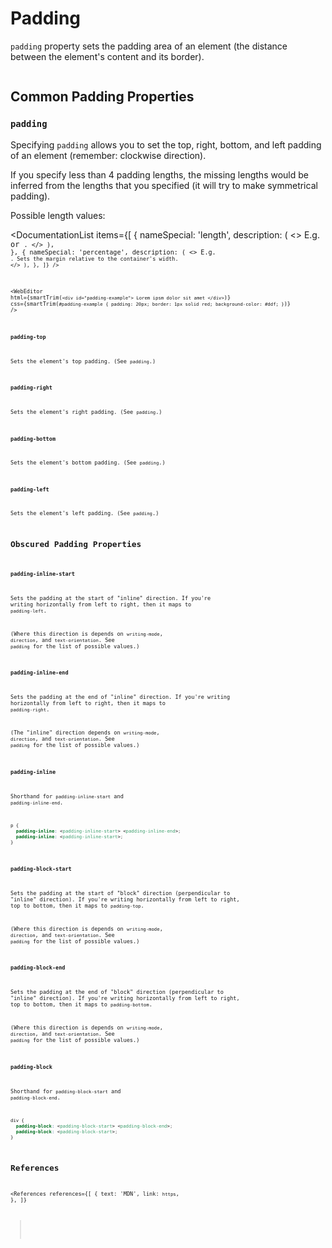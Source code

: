 
<MetadataConfigurer title="Margin" dateCreated="2021-03-08" />

# Padding

`padding` property sets the padding area of an element (the distance between the element's content and its border).

<Image path="/res/web/css/box-model.png" caption="Illustration of CSS Box model" />

## Common Padding Properties

### `padding`

Specifying `padding` allows you to set the top, right, bottom, and left padding of an element (remember: clockwise direction).

If you specify less than 4 padding lengths, the missing lengths would be inferred from the lengths that you specified (it will try to make symmetrical padding).

Possible length values:

<DocumentationList
  items={[
    {
      nameSpecial: 'length',
      description: (
        <>
          E.g. <Code str="10px" /> or <Code str="2em" />.
        </>
      ),
    },
    {
      nameSpecial: 'percentage',
      description: (
        <>
          E.g. <Code str="10%" />. Sets the margin relative to the container's width.
        </>
      ),
    },
  ]}
/>

<WebEditor
  html={smartTrim(`
    <div id="padding-example">
      Lorem ipsm dolor sit amet
    </div>
  `)}
  css={smartTrim(`
    #padding-example {
      padding: 20px;
      border: 1px solid red;
      background-color: #ddf;
    }
`)}
/>

### `padding-top`

Sets the element's top padding. (See `padding`.)

### `padding-right`

Sets the element's right padding. (See `padding`.)

### `padding-bottom`

Sets the element's bottom padding. (See `padding`.)

### `padding-left`

Sets the element's left padding. (See `padding`.)

## Obscured Padding Properties

### `padding-inline-start`

Sets the padding at the start of "inline" direction. If you're writing horizontally from left to right, then it maps to `padding-left`.

(Where this direction is depends on `writing-mode`, `direction`, and `text-orientation`. See `padding` for the list of possible values.)

### `padding-inline-end`

Sets the padding at the end of "inline" direction. If you're writing horizontally from left to right, then it maps to `padding-right`.

(The "inline" direction depends on `writing-mode`, `direction`, and `text-orientation`. See `padding` for the list of possible values.)

### `padding-inline`

Shorthand for `padding-inline-start` and `padding-inline-end`.

```css
p {
  padding-inline: <padding-inline-start> <padding-inline-end>;
  padding-inline: <padding-inline-start>;
}
```

### `padding-block-start`

Sets the padding at the start of "block" direction (perpendicular to "inline" direction). If you're writing horizontally from left to right, top to bottom, then it maps to `padding-top`.

(Where this direction is depends on `writing-mode`, `direction`, and `text-orientation`. See `padding` for the list of possible values.)

### `padding-block-end`

Sets the padding at the end of "block" direction (perpendicular to "inline" direction). If you're writing horizontally from left to right, top to bottom, then it maps to `padding-bottom`.

(Where this direction is depends on `writing-mode`, `direction`, and `text-orientation`. See `padding` for the list of possible values.)

### `padding-block`

Shorthand for `padding-block-start` and `padding-block-end`.

```css
div {
  padding-block: <padding-block-start> <padding-block-end>;
  padding-block: <padding-block-start>;
}
```

## References

<References
  references={[
    {
      text: 'MDN',
      link: `https`,
    },
  ]}
></References>
